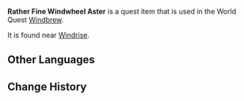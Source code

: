 {{Item Infobox
|id           = 100780
|image        = Item Windwheel Aster.png
|type         = Quest Items
|description  = A [[Windwheel Aster]] that grows near Windrise. Said to be of rather fine quality.
|source1      = Found in [[Windrise]]
|related_type = Variant
|related_item = Windwheel Aster
}}
'''Rather Fine Windwheel Aster''' is a quest item that is used in the World Quest [[Windbrew]].

It is found near [[Windrise]].

==Other Languages==
{{Other Languages
|default_hidden = 1
|en      = Rather Fine Windwheel Aster
|zhs     = 品质不错的风车菊
|zhs_rm  = Pǐnzhí Bùcuò de Fēngchē-jú
|zht     = 品質不錯的風車菊
|zht_rm  = Pǐnzhí Bùcuò de Fēngchē-jú
|ja      = 質の高い風車アスター
|ja_rm   = Shitsu no Takai Fuusha Asutaa
|ko      = 품질 좋은 풍차 국화
|ko_rm   = Pumjil Joeun Puncha Gukhwa
|es      = Margarita voladora de buena calidad
|fr      = Chrysanthème à aubes de bonne qualité
|ru      = Неплохая ветряная астра
|th      = Windwheel Aster คุณภาพดี
|th_rm   = 
|vi      = Cúc Cánh Quạt Chất Lượng Tốt
|de      = Recht hochwertige Windmühlenaster
|id      = Windwheel Aster Berkualitas Baik
|pt      = Margaridas Voadoras de Boa Qualidade
|tr      = Kaliteli Rüzgargülü Çiçeği
|it      = Asteria del vento di buona qualità
}}

==Change History==
{{Change History|1.4}}